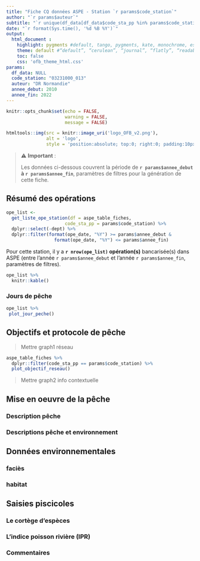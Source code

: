 ```yaml
---
title: "Fiche CQ données ASPE - Station `r params$code_station`"
author: "`r params$auteur`"
subtitle: "`r unique(df_data[df_data$code_sta_pp %in% params$code_station,]$sta_libelle_sandre)`"
date: "`r format(Sys.time(), '%d %B %Y')`"
output: 
  html_document :
    highlight: pygments #default, tango, pygments, kate, monochrome, espresso, zenburn, haddock, and textmate 
    theme: default #“default”, “cerulean”, “journal”, “flatly”, “readable”, “spacelab”, “united”, “cosmo”, “lumen”, “paper”, “sandstone”, “simplex”, “yeti”
    toc: false
    css: 'ofb_theme_html.css'
params:
  df_data: NULL
  code_station: "03231000_013"
  auteur: "DR Normandie"
  annee_debut: 2010
  annee_fin: 2022  
---
```


```r
knitr::opts_chunk$set(echo = FALSE, 
                      warning = FALSE,
                      message = FALSE)
```

```r
htmltools::img(src = knitr::image_uri('logo_OFB_v2.png'),
               alt = 'logo',
               style = 'position:absolute; top:0; right:0; padding:10px; width:180px;')
```


> ⚠ **Important** :
>
> Les données ci-dessous couvrent la période de **`r params$annee_debut` à `r params$annee_fin`**, paramètres de filtres pour la génération de cette fiche.

## Résumé des opérations

```r
ope_list <-
  get_liste_ope_station(df = aspe_table_fiches, 
                      code_sta_pp = params$code_station) %>%
  dplyr::select(-dept) %>% 
  dplyr::filter(format(ope_date, "%Y") >= params$annee_debut & 
                  format(ope_date, "%Y") <= params$annee_fin)
```

Pour cette station, il y a **`r nrow(ope_list)` opération(s)** bancarisée(s) dans ASPE (entre l'année `r params$annee_debut` et l'année `r params$annee_fin`, paramètres de filtres). 

```r
ope_list %>% 
  knitr::kable()
```

### Jours de pêche

```r
ope_list %>% 
 plot_jour_peche()
```

## Objectifs et protocole de pêche

> Mettre graph1 réseau

```r
aspe_table_fiches %>% 
  dplyr::filter(code_sta_pp == params$code_station) %>% 
  plot_objectif_reseau()
```


> Mettre graph2 info contextuelle

## Mise en oeuvre de la pêche
### Description pêche

### Descriptions pêche et environnement

## Données environnementales
### faciès
### habitat

## Saisies piscicoles
### Le cortège d'espèces

### L'indice poisson rivière (IPR)

### Commentaires

